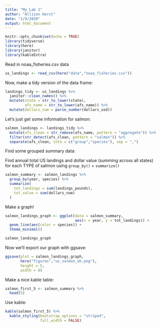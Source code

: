 ```yaml
---
title: "My Lab 1"
author: "Allison Horst"
date: "1/9/2020"
output: html_document
---
```


```r
knitr::opts_chunk$set(echo = TRUE)
library(tidyverse)
library(here)
library(janitor)
library(kableExtra)
```

Read in noaa_fisheries.csv data

```r
us_landings <- read_csv(here("data","noaa_fisheries.csv"))
```

Now, make a tidy version of the data frame:

```r
landings_tidy <- us_landings %>% 
  janitor::clean_names() %>% 
  mutate(state = str_to_lower(state),
         afs_name = str_to_lower(afs_name)) %>% 
  mutate(dollars_num = parse_number(dollars_usd))
```

Let's just get some information for salmon: 

```r
salmon_landings <- landings_tidy %>% 
  mutate(afs_clean = str_remove(afs_name, pattern = "aggregate")) %>% 
  filter(str_detect(afs_clean, pattern = "salmon")) %>% 
  separate(afs_clean, into = c("group","species"), sep = ",")
```

Find some grouped summary data: 

Find annual total US landings and dollar value (summing across all states) for each TYPE of salmon using `group_by()` + `summarize()`

```r
salmon_summary <- salmon_landings %>% 
  group_by(year, species) %>% 
  summarize(
    tot_landings = sum(landings_pounds),
    tot_value = sum(dollars_num)
  )
```

Make a graph! 
```r
salmon_landings_graph <- ggplot(data = salmon_summary, 
                                aes(x = year, y = tot_landings)) +
  geom_line(aes(color = species)) +
  theme_minimal()

salmon_landings_graph
```

Now we'll export our graph with ggsave:
```r
ggsave(plot = salmon_landings_graph,
       here("figures","us_salmon_ah.png"),
       height = 5,
       width = 8)
```

Make a nice kable table: 
```r
salmon_first_5 <- salmon_summary %>% 
  head(5)
```

Use kable: 
```r
kable(salmon_first_5) %>% 
  kable_styling(bootstrap_options = "striped",
                full_width = FALSE)
```

